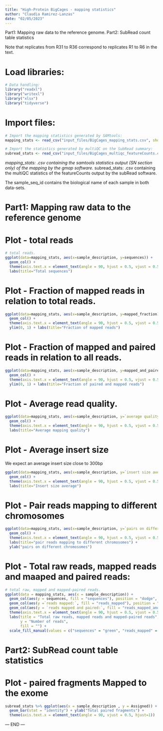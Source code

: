 ```yaml
---
title: "High-Protein BigCages - mapping statistics"
author: "Claudia Ramirez-Lanzas"
date: "02/05/2023"
---
```

  
Part1: Mapping raw data to the reference genome.
Part2: SubRead count table statistics

Note that replicates from R31 to R36 correspond to replicates R1 to R6 in the text.

# Load libraries:
```r
# Data handling:
library("readxl")
library("writexl")
library("xlsx")
library("tidyverse")

```

# Import files: 
```r
# Import the mapping statistics generated by SAMtools:
mapping_stats <- read_csv("input_files/BigCages_mapping_stats.csv", show_col_types = FALSE)

# Import the statistics generated by multiQC on the SubRead summary:
subread_stats <- read_csv("input_files/BigCages_multiqc_featureCounts.csv", show_col_types = FALSE)

```

*mapping_stats: .csv containing the samtools statistics output (SN section only) of the mapping by the gmap software.
*subread_stats: .csv containing the multiQC statistics of the featureCounts output by the subRead software.

The sample_seq_id contains the biological name of each sample in both data-sets.

# Part1: Mapping raw data to the reference genome
# Plot - total reads
```r
# total reads.
ggplot(data=mapping_stats, aes(x=sample_description, y=sequences)) + 
  geom_col() + 
  theme(axis.text.x = element_text(angle = 90, hjust = 0.5, vjust = 0.5)) + 
  labs(title="Total sequences")

```
# Plot - Fraction of mapped reads in relation to total reads.
```r
ggplot(data=mapping_stats, aes(x=sample_description, y=mapped_fraction)) + 
  geom_col() + 
  theme(axis.text.x = element_text(angle = 90, hjust = 0.5, vjust = 0.5)) + 
  ylim(0, 1) + labs(title="Fraction of mapped reads")

```
# Plot - Fraction of mapped and paired reads in relation to all reads.
```r
ggplot(data=mapping_stats, aes(x=sample_description, y=mapped_and_paired_fraction)) + 
  geom_col() + 
  theme(axis.text.x = element_text(angle = 90, hjust = 0.5, vjust = 0.5)) +
  ylim(0, 1) + labs(title="Fraction of paired and mapped reads")

```
# Plot - Average read quality.
```r
ggplot(data=mapping_stats, aes(x=sample_description, y=`average quality:`)) + 
  geom_col() + 
  theme(axis.text.x = element_text(angle = 90, hjust = 0.5, vjust = 0.5)) + 
  labs(title="Average mapping quality")

```
# Plot - Average insert size 
We expect an average insert size close to 300bp
```r
ggplot(data=mapping_stats, aes(x=sample_description, y=`insert size average:`)) + 
  geom_col() + 
  theme(axis.text.x = element_text(angle = 90, hjust = 0.5, vjust = 0.5)) + 
  labs(title="Insert size average")

```
# Plot - Pair reads mapping to different chromosomes
```r
ggplot(data=mapping_stats, aes(x=sample_description, y=`pairs on different chromosomes:`)) + 
  geom_col() + 
  theme(axis.text.x = element_text(angle = 90, hjust = 0.5, vjust = 0.5)) + 
  labs(title="pair reads mapping to different chromosomes") +
  ylab("pairs on different chromosomes")

```
# Plot - Total raw reads, mapped reads and maaped and paired reads:
```r
# total raw, mapped and mapped-paired reads.
ggplot(data = mapping_stats, aes(x = sample_description)) + 
  geom_col(aes(y = sequences, fill = "sequences"), position = "dodge", width = 0.4) +
  geom_col(aes(y =`reads mapped:`, fill = "reads_mapped"), position = "dodge", width = 0.4) +
  geom_col(aes(y = `reads mapped and paired:`, fill = "reads_mapped_and_paired"), position = "dodge", width = 0.4) +
  theme(axis.text.x = element_text(angle = 90, hjust = 0.5, vjust = 0.5)) + 
  labs(title = "Total raw reads, mapped reads and mapped-paired reads",
       y = "Number of reads",
       fill = "") +
  scale_fill_manual(values = c("sequences" = "green", "reads_mapped" = "red", "reads_mapped_and_paired" = "black"))

```
# Part2: SubRead count table statistics
# Plot - paired fragments Mapped to the exome
```r
subread_stats %>% ggplot(aes(x = sample_description , y = Assigned)) +
  geom_bar(stat = "identity") + ylab("Total paired fragments") +
  theme(axis.text.x = element_text(angle = 90, vjust = 0.5, hjust=1))

```

--- END ---



